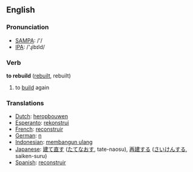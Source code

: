 ==English==
=== Pronunciation ===
*[[w:SAMPA|SAMPA]]: /'/
*[[w:IPA|IPA]]: /'ɻibɪld/

=== Verb ===

'''to rebuild''' ([[rebuilt]], rebuilt)

# to [[build]] again

=== Translations ===
*[[Dutch]]: [[heropbouwen]]
*[[Esperanto]]: [[rekonstrui]]
*[[French]]: [[reconstruir]]
*[[German]]: [[n]]
*[[Indonesian]]: [[bangun ulang|membangun ulang]]
*[[Japanese]]: [[建て直す]] ([[たてなおす]], tate-naosu), [[再建]]する ([[さいけん]]する, saiken-suru)
*[[Spanish]]: [[reconstruir]]